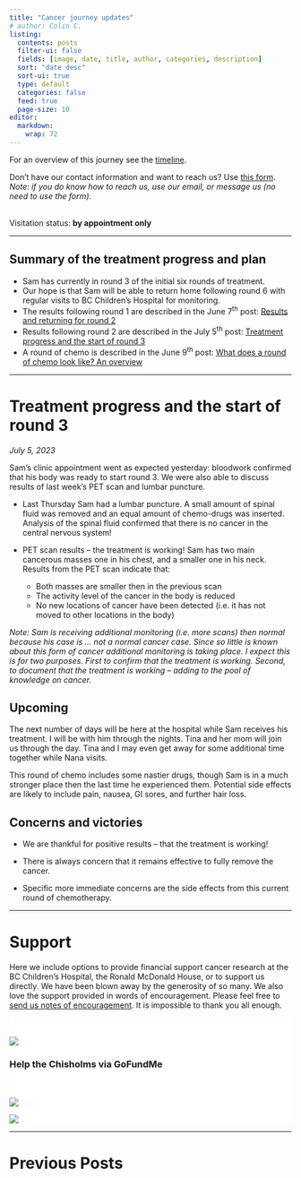```yaml
---
title: "Cancer journey updates"
# author: Colin C.
listing:
  contents: posts
  filter-ui: false
  fields: [image, date, title, author, categories, description]
  sort: "date desc"
  sort-ui: true
  type: default
  categories: false
  feed: true
  page-size: 10
editor: 
  markdown: 
    wrap: 72
---
```


For an overview of this journey see the [timeline](./timeline.html).

Don't have our contact information and want to reach us? Use [this
form](/contact.html). <br />*Note: if you do know how to reach us, use
our email, or message us (no need to use the form).*

<br/> Visitation status: **by appointment only**

------------------------------------------------------------------------

::: box-cc-important
## Summary of the treatment progress and plan 

-   Sam has currently in round 3 of the initial six rounds of treatment. 
-   Our hope is that Sam will be able to return home following round 6 with regular visits to BC Children's Hospital for monitoring.
-   The results following round 1 are described in the June 7^th^ post: [Results and returning for round 2](posts/2023-06-07_results-and-round2.html)
-   Results following round 2 are described in the July 5^th^ post: [Treatment progress and the start of round 3](posts/2307/2023-07-05_round3-and-results.qmd)
-   A round of chemo is described in the June 9^th^ post: [What does a round of chemo look like? An overview](posts/2023-06-08_chemo-overview.html)
:::

------------------------------------------------------------------------

# Treatment progress and the start of round 3

_July 5, 2023_

Sam's clinic appointment went as expected yesterday: bloodwork confirmed that his body was ready to start round 3.  We were also able to discuss results of last week's PET scan and lumbar puncture.  

-   Last Thursday Sam had a lumbar puncture.  A small amount of spinal fluid was removed and an equal amount of chemo-drugs was inserted.  Analysis of the spinal fluid confirmed that there is no cancer in the central nervous system! 

-   PET scan results -- the treatment is working! Sam has two main cancerous masses one in his chest, and a smaller one in his neck.  Results from the PET scan indicate that:
    -   Both masses are smaller then in the previous scan
    -   The activity level of the cancer in the body is reduced
    -   No new locations of cancer have been detected (i.e. it has not moved to other locations in the body)

_Note: Sam is receiving additional monitoring (i.e. more scans) then normal because his case is ... not a normal cancer case.  Since so little is known about this form of cancer additional monitoring is taking place.  I expect this is for two purposes.  First to confirm that the treatment is working. Second, to document that the treatment is working -- adding to the pool of knowledge on cancer._


## Upcoming 

The next number of days will be here at the hospital while Sam receives his treatment.  I will be with him through the nights.  Tina and her mom will join us through the day.  Tina and I may even get away for some additional time together while Nana visits.

This round of chemo includes some nastier drugs, though Sam is in a much stronger place then the last time he experienced them.  Potential side effects are likely to include pain, nausea, GI sores, and further hair loss.  


## Concerns and victories

-   We are thankful for positive results -- that the treatment is working! 

-   There is always concern that it remains effective to fully remove the cancer.

-   Specific more immediate concerns are the side effects from this current round of chemotherapy.

------------------------------------------------------------------------

# Support

Here we include options to provide financial support cancer research at
the BC Children's Hospital, the Ronald McDonald House, or to support us
directly. We have been blown away by the generosity of so many. We also
love the support provided in words of encouragement. Please feel free to
[send us notes of encouragement](contact.html). It is impossible to
thank you all enough.

::: {.support-container style="background-color: #fff"}
::: {.support layout-ncol="2" style="background-color: #fff; padding-top:1.4em; padding-right:2em"}
[![](/img/bc-childrens_logo.png)](http://www.bcchildrens.ca/donate) 

<div>### Help the Chisholms via GoFundMe
<div class="gfm-embed" data-url="https://www.gofundme.com/f/help-the-chisholm-family-while-sam-battles-cancer/widget/small"></div><script defer src="https://www.gofundme.com/static/js/embed.js"></script>
</div>
:::


::: {.support layout-ncol="2" style="background-color: #fff; padding-top:1.4em; padding-right:2em"}
[![](https://samsstory.s3.ca-central-1.amazonaws.com/rmdhbc.png)](https://rmhbc.ca)

[![](https://www.friendsofchildren.ca/application/themes/foc/images/logo.png)](https://www.friendsofchildren.ca)
:::
:::

------------------------------------------------------------------------

# Previous Posts
